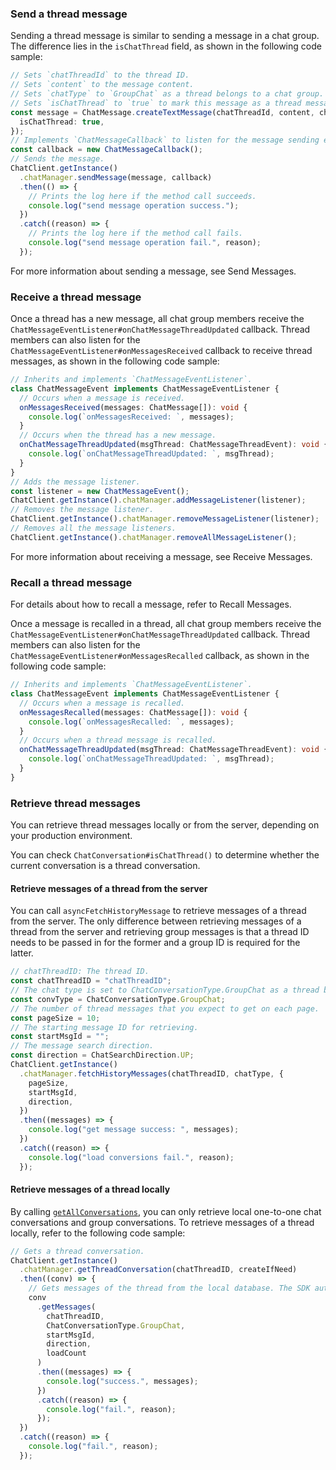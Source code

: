 <PlatformWrapper platform="react-native">

### Send a thread message

Sending a thread message is similar to sending a message in a chat group. The difference lies in the `isChatThread` field, as shown in the following code sample:

```typescript
// Sets `chatThreadId` to the thread ID.
// Sets `content` to the message content.
// Sets `chatType` to `GroupChat` as a thread belongs to a chat group.
// Sets `isChatThread` to `true` to mark this message as a thread message.
const message = ChatMessage.createTextMessage(chatThreadId, content, chatType, {
  isChatThread: true,
});
// Implements `ChatMessageCallback` to listen for the message sending event.
const callback = new ChatMessageCallback();
// Sends the message.
ChatClient.getInstance()
  .chatManager.sendMessage(message, callback)
  .then(() => {
    // Prints the log here if the method call succeeds.
    console.log("send message operation success.");
  })
  .catch((reason) => {
    // Prints the log here if the method call fails.
    console.log("send message operation fail.", reason);
  });
```

For more information about sending a message, see <Link to="/agora-chat/client-api/messages/send-receive-messages#send-a-text-message">Send Messages</Link>.


### Receive a thread message

Once a thread has a new message, all chat group members receive the `ChatMessageEventListener#onChatMessageThreadUpdated` callback. Thread members can also listen for the `ChatMessageEventListener#onMessagesReceived` callback to receive thread messages, as shown in the following code sample:

```typescript
// Inherits and implements `ChatMessageEventListener`.
class ChatMessageEvent implements ChatMessageEventListener {
  // Occurs when a message is received.
  onMessagesReceived(messages: ChatMessage[]): void {
    console.log(`onMessagesReceived: `, messages);
  }
  // Occurs when the thread has a new message.
  onChatMessageThreadUpdated(msgThread: ChatMessageThreadEvent): void {
    console.log(`onChatMessageThreadUpdated: `, msgThread);
  }
}
// Adds the message listener.
const listener = new ChatMessageEvent();
ChatClient.getInstance().chatManager.addMessageListener(listener);
// Removes the message listener.
ChatClient.getInstance().chatManager.removeMessageListener(listener);
// Removes all the message listeners.
ChatClient.getInstance().chatManager.removeAllMessageListener();
```

For more information about receiving a message, see <Link to="/agora-chat/client-api/messages/send-receive-messages#receive-a-message">Receive Messages</Link>.


### Recall a thread message

For details about how to recall a message, refer to <Link to="/agora-chat/client-api/messages/send-receive-messages#recall-a-message">Recall Messages</Link>.

Once a message is recalled in a thread, all chat group members receive the `ChatMessageEventListener#onChatMessageThreadUpdated` callback. Thread members can also listen for the `ChatMessageEventListener#onMessagesRecalled` callback, as shown in the following code sample:

```typescript
// Inherits and implements `ChatMessageEventListener`.
class ChatMessageEvent implements ChatMessageEventListener {
  // Occurs when a message is recalled.
  onMessagesRecalled(messages: ChatMessage[]): void {
    console.log(`onMessagesRecalled: `, messages);
  }
  // Occurs when a thread message is recalled.
  onChatMessageThreadUpdated(msgThread: ChatMessageThreadEvent): void {
    console.log(`onChatMessageThreadUpdated: `, msgThread);
  }
}
```


### Retrieve thread messages

You can retrieve thread messages locally or from the server, depending on your production environment.

You can check `ChatConversation#isChatThread()` to determine whether the current conversation is a thread conversation.

#### Retrieve messages of a thread from the server

You can call `asyncFetchHistoryMessage` to retrieve messages of a thread from the server. The only difference between retrieving messages of a thread from the server and retrieving group messages is that a thread ID needs to be passed in for the former and a group ID is required for the latter.

```typescript
// chatThreadID: The thread ID.
const chatThreadID = "chatThreadID";
// The chat type is set to ChatConversationType.GroupChat as a thread belongs to a group.
const convType = ChatConversationType.GroupChat;
// The number of thread messages that you expect to get on each page.
const pageSize = 10;
// The starting message ID for retrieving.
const startMsgId = "";
// The message search direction.
const direction = ChatSearchDirection.UP;
ChatClient.getInstance()
  .chatManager.fetchHistoryMessages(chatThreadID, chatType, {
    pageSize,
    startMsgId,
    direction,
  })
  .then((messages) => {
    console.log("get message success: ", messages);
  })
  .catch((reason) => {
    console.log("load conversions fail.", reason);
  });
```

#### Retrieve messages of a thread locally

By calling [`getAllConversations`](/agora-chat/client-api/messages/manage-messages#retrieve-conversations), you can only retrieve local one-to-one chat conversations and group conversations. To retrieve messages of a thread locally, refer to the following code sample:

```typescript
// Gets a thread conversation.
ChatClient.getInstance()
  .chatManager.getThreadConversation(chatThreadID, createIfNeed)
  .then((conv) => {
    // Gets messages of the thread from the local database. The SDK automatically loads and stores the retrieved messages to the memory.
    conv
      .getMessages(
        chatThreadID,
        ChatConversationType.GroupChat,
        startMsgId,
        direction,
        loadCount
      )
      .then((messages) => {
        console.log("success.", messages);
      })
      .catch((reason) => {
        console.log("fail.", reason);
      });
  })
  .catch((reason) => {
    console.log("fail.", reason);
  });
```

</PlatformWrapper>